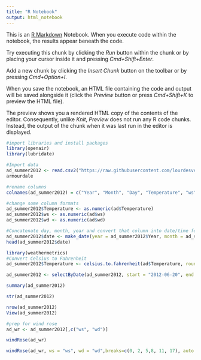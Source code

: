 ```yaml
---
title: "R Notebook"
output: html_notebook
---
```


This is an [R Markdown](http://rmarkdown.rstudio.com) Notebook. When you execute code within the notebook, the results appear beneath the code. 

Try executing this chunk by clicking the *Run* button within the chunk or by placing your cursor inside it and pressing *Cmd+Shift+Enter*. 

Add a new chunk by clicking the *Insert Chunk* button on the toolbar or by pressing *Cmd+Option+I*.

When you save the notebook, an HTML file containing the code and output will be saved alongside it (click the *Preview* button or press *Cmd+Shift+K* to preview the HTML file). 

The preview shows you a rendered HTML copy of the contents of the editor. Consequently, unlike *Knit*, *Preview* does not run any R code chunks. Instead, the output of the chunk when it was last run in the editor is displayed.
```r
#import libraries and install packages
library(openair)
library(lubridate)
```

```r
#Import data
ad_summer2012 <- read.csv2("https://raw.githubusercontent.com/lourdesvera/Community_Air_Montoring/master/Wind_Analyses/Armourdale_10yrs.csv", header = TRUE, sep = ",", stringsAsFactors = FALSE )
armourdale
```

```r
#rename columns
colnames(ad_summer2012) = c("Year", "Month", "Day", "Temperature", "ws", "wd")
```

```r
#change some column formats
ad_summer2012$Temperature <- as.numeric(ad$Temperature)
ad_summer2012$ws <- as.numeric(ad$ws)
ad_summer2012$wd <- as.numeric(ad$wd)
```

```r
#Concatenate day, month, year and convert that column into date/time format
ad_summer2012$date <- make_date(year = ad_summer2012$Year, month = ad_summer2012$Month , day = ad_summer2012$Day)
head(ad_summer2012$date)
```

```r
library(weathermetrics)
#Convert Celsius to Fahrenheit
ad_summer2012$Temperature <- celsius.to.fahrenheit(ad$Temperature, round = 2)
```

```r
ad_summer2012 <- selectByDate(ad_summer2012, start = "2012-06-20", end = "2012-09-21")
```


```r
summary(ad_summer2012)
```

```r
str(ad_summer2012)
```
```r
nrow(ad_summer2012)
View(ad_summer2012)
```

```r
#prep for wind rose
ad_wr <- ad_summer2012[,c("ws", "wd")]
```

```r
windRose(ad_wr)
```

```r
windRose(ad_wr, ws = "ws", wd = "wd",breaks=c(0, 2, 5,8, 11, 17), auto.text=FALSE, paddle=FALSE, annotate=FALSE, grid.line=5, key = list(labels = c(">0-2", ">2-5", ">5-8", ">8-11", ">11-17")), key.footer = "Summer 2012 Wind Speed Plot in Armourdale, KS (m/s)", key.position = "bottom",par.settings=list(axis.line=list(col="lightgray")), col = c("#4f4f4f", "#0a7cb9", "#f9be00", "#ff7f2f", "#d7153a"))
```
